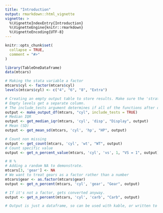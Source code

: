 ```yaml
---
title: "Introduction"
output: rmarkdown::html_vignette
vignette: >
  %\VignetteIndexEntry{Introduction}
  %\VignetteEngine{knitr::rmarkdown}
  %\VignetteEncoding{UTF-8}
---
```


```r
knitr::opts_chunk$set(
  collapse = TRUE,
  comment = "#>"
)
```

```r
library(TableOneDataframe)
data(mtcars)
```


```r
# Making the stata variable a factor
mtcars$cyl <- factor(mtcars$cyl)
levels(mtcars$cyl) <- c("4", "6", "8", "Extra")
```

```r
# Creating an empty output table to store results. Make sure the 'strata' variable is a factor.
# Empty levels get a separate column.
# The include_tests argument determines if all of the functions after do p-value testing.
output <- make_output_df(mtcars, "cyl", include_tests = TRUE)
# Median IQR
output <- get_median_iqr(mtcars, 'cyl', 'disp', "Display", output)
# Mean (SD)
output <- get_mean_sd(mtcars, 'cyl', 'hp', "HP", output)

# Count non missing
output <- get_count(mtcars, 'cyl', 'wt', "WT", output)
# Count specific value
output <- get_n_percent_value(mtcars, 'cyl', 'vs', 1, "VS = 1", output)

# N %
# Adding a random NA to demonstrate. 
mtcars[3, 'gear'] <- NA
# We want to treat gears as a factor rather than a number
mtcars$gear <- as.factor(mtcars$gear)
output <- get_n_percent(mtcars, 'cyl', 'gear', "Gear", output)

# If it's not a factor, gets converted anyway.
output <- get_n_percent(mtcars, 'cyl', 'carb', "Carb", output)

# Output is just a dataframe, so can be used with kable, or written to excel/csv.
```
